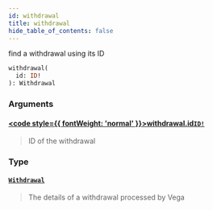 ```yaml
---
id: withdrawal
title: withdrawal
hide_table_of_contents: false
---
```








find a withdrawal using its ID

```graphql
withdrawal(
  id: ID!
): Withdrawal
```


### Arguments

#### [<code style={{ fontWeight: 'normal' }}>withdrawal.<b>id</b></code>](#)<Bullet />[`ID!`](/docs/testnet/graphql/scalars/id) <Badge class="secondary" text="non-null"/> <Badge class="secondary" text="scalar"/>
> ID of the withdrawal
> 

### Type

#### [`Withdrawal`](/docs/testnet/graphql/objects/withdrawal) <Badge class="secondary" text="object"/>
> The details of a withdrawal processed by Vega
> 





